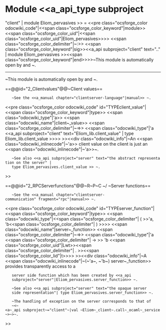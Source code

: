 =Module <<a_api_type subproject="client" | module Eliom_pervasives >> =
<<pre class="ocsforge_color odocwiki_code"|<<span class="ocsforge_color_keyword"|module>> <<span class="ocsforge_color_uid"|<<span class="ocsforge_color_uid"|Eliom_pervasives>>>> <<span class="ocsforge_color_delimiter"|~:>> <<span class="ocsforge_color_keyword"|sig>><<a_api subproject="client" text=".." | module Eliom_pervasives >><<span class="ocsforge_color_keyword"|end>>>>~This module is automatically open by {{{eliomc}}} and {{{js_of_eliom}}}~.

----

~This module is automatically open by {{{eliomc}}} and {{{js_of_eliom}}}~.


==@@id="2_Clientvalues"@@~Client values==



    ~See the <<a_manual chapter="clientserver-language"|manual>> ~.
<<pre class="ocsforge_color odocwiki_code" id="TYPEclient_value"|<<span class="ocsforge_color_keyword"|type>> <<span class="odocwiki_type"|'a>> <<span class="odocwiki_name"|client~_value>> <<span class="ocsforge_color_delimiter"|~=>> <<span class="odocwiki_type"|'a <<a_api subproject="client" text="Eliom_lib.client_value" | type Eliom_lib.client_value >>>> >><<div class="odocwiki_info"|~An <<span class="odocwiki_inlinecode"|~'a>> client value on the client is just an <<span class="odocwiki_inlinecode"|~'a>>~.
    ~See also <<a_api subproject="server" text="the abstract representation on the server" |
    type Eliom_pervasives.client_value >> ~.
>>


==@@id="2_RPCServerfunctions"@@~R~P~C ~/ ~Server functions==



    ~See the <<a_manual chapter="clientserver-communication" fragment="rpc"|manual>> ~.
<<pre class="ocsforge_color odocwiki_code" id="TYPEserver_function"|<<span class="ocsforge_color_keyword"|type>> <<span class="odocwiki_type"|<<span class="ocsforge_color_delimiter"| ( >>'a, 'b<<span class="ocsforge_color_delimiter"| ) >>>> <<span class="odocwiki_name"|server~_function>> <<span class="ocsforge_color_delimiter"|~=>> <<span class="odocwiki_type"|'a <<span class="ocsforge_color_delimiter"| -> >> 'b <<span class="ocsforge_color_uid"|Lwt>><<span class="ocsforge_color_delimiter"| . >><<span class="ocsforge_color_lid"|t>>>> >><<div class="odocwiki_info"|~A <<span class="odocwiki_inlinecode"|~(~'a~, ~'b~) server~_function>> provides transparently access to a
    server side function which has been created by <<a_api
    subproject="server"|Eliom_pervasives.server_function>> ~.


    ~See also <<a_api subproject="server" text="the opaque server
    side representation"| type Eliom_pervasives.server_function>> ~.


    ~The handling of exception on the server corresponds to that of
    ~<~<a~_api subproject~="client"~|val ~Eliom~_client~.call~_ocaml~_service~>~>~.
>>
